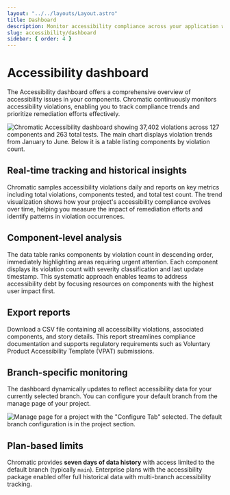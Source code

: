 ```yaml
---
layout: "../../layouts/Layout.astro"
title: Dashboard
description: Monitor accessibility compliance across your application with Chromatic's dashboard
slug: accessibility/dashboard
sidebar: { order: 4 }
---
```



# Accessibility dashboard

<A11yBeta />

The Accessibility dashboard offers a comprehensive overview of accessibility issues in your components. Chromatic continuously monitors accessibility violations, enabling you to track compliance trends and prioritize remediation efforts effectively.

![Chromatic Accessibility dashboard showing 37,402 violations across 127 components and 263 total tests. The main chart displays violation trends from January to June. Below it is a table listing components by violation count.](../../images/a11y/accessibility-dashboard.png)

## Real-time tracking and historical insights

Chromatic samples accessibility violations daily and reports on key metrics including total violations, components tested, and total test count. The trend visualization shows how your project's accessibility compliance evolves over time, helping you measure the impact of remediation efforts and identify patterns in violation occurrences.

## Component-level analysis

The data table ranks components by violation count in descending order, immediately highlighting areas requiring urgent attention. Each component displays its violation count with severity classification and last update timestamp. This systematic approach enables teams to address accessibility debt by focusing resources on components with the highest user impact first.

## Export reports

Download a CSV file containing all accessibility violations, associated components, and story details. This report streamlines compliance documentation and supports regulatory requirements such as Voluntary Product Accessibility Template (VPAT) submissions.

## Branch-specific monitoring

The dashboard dynamically updates to reflect accessibility data for your currently selected branch. You can configure your default branch from the manage page of your project.

![Manage page for a project with the "Configure Tab" selected. The default branch configuration is in the project section.](../../images/a11y/default-branch.png)

## Plan-based limits

Chromatic provides **seven days of data history** with access limited to the default branch (typically `main`). Enterprise plans with the accessibility package enabled offer full historical data with multi-branch accessibility tracking.
